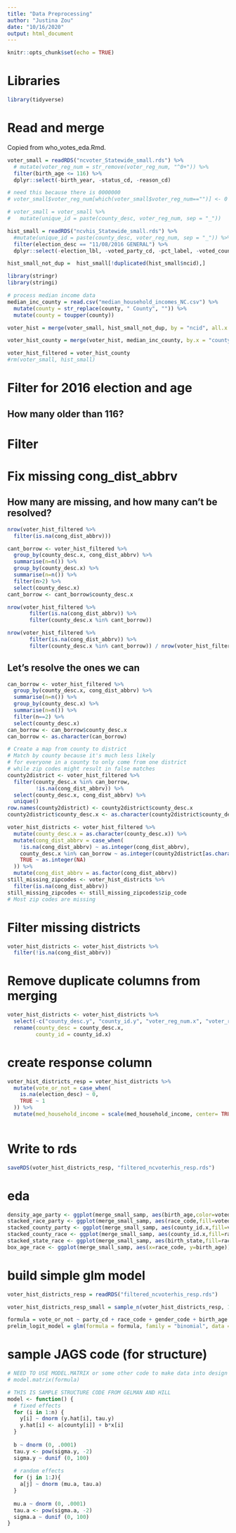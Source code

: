 ```yaml
---
title: "Data Preprocessing"
author: "Justina Zou"
date: "10/16/2020"
output: html_document
---
```


```r
knitr::opts_chunk$set(echo = TRUE)
```

# Libraries

```r
library(tidyverse)
```

# Read and merge

Copied from who_votes_eda.Rmd.

```r
voter_small = readRDS("ncvoter_Statewide_small.rds") %>%
  # mutate(voter_reg_num = str_remove(voter_reg_num, "^0+")) %>%
  filter(birth_age <= 116) %>%
  dplyr::select(-birth_year, -status_cd, -reason_cd)

# need this because there is 0000000  
# voter_small$voter_reg_num[which(voter_small$voter_reg_num=="")] <- 0

# voter_small = voter_small %>%
#   mutate(unique_id = paste(county_desc, voter_reg_num, sep = "_"))

hist_small = readRDS("ncvhis_Statewide_small.rds") %>%
  #mutate(unique_id = paste(county_desc, voter_reg_num, sep = "_")) %>% 
  filter(election_desc == "11/08/2016 GENERAL") %>%
  dplyr::select(-election_lbl, -voted_party_cd, -pct_label, -voted_county_id, -vtd_label)

hist_small_not_dup =  hist_small[!duplicated(hist_small$ncid),]

library(stringr)
library(stringi)

# process median income data
median_inc_county = read.csv("median_household_incomes_NC.csv") %>%
  mutate(county = str_replace(county, " County", "")) %>%
  mutate(county = toupper(county))

voter_hist = merge(voter_small, hist_small_not_dup, by = "ncid", all.x = TRUE)

voter_hist_county = merge(voter_hist, median_inc_county, by.x = "county_desc.x", by.y = "county", all.x = TRUE)

voter_hist_filtered = voter_hist_county
#rm(voter_small, hist_small)
```






# Filter for 2016 election and age

## How many older than 116?

<!-- # ```{r} -->
<!-- # nrow(voter_hist %>% filter(birth_age > 116)) -->
<!-- # ``` -->

# Filter

<!-- # ```{r} -->
<!-- # voter_hist_filtered <- voter_hist %>% -->
<!-- #   filter(election_desc != "11/06/2018 GENERAL", -->
<!-- #          birth_age <= 116) # oldest NC resident is 116 years old -->
<!-- # ``` -->

# Fix missing cong_dist_abbrv

## How many are missing, and how many can't be resolved?

```r
nrow(voter_hist_filtered %>% 
  filter(is.na(cong_dist_abbrv)))

cant_borrow <- voter_hist_filtered %>% 
  group_by(county_desc.x, cong_dist_abbrv) %>% 
  summarise(n=n()) %>% 
  group_by(county_desc.x) %>%
  summarise(n=n()) %>% 
  filter(n>2) %>% 
  select(county_desc.x)
cant_borrow <- cant_borrow$county_desc.x

nrow(voter_hist_filtered %>% 
       filter(is.na(cong_dist_abbrv)) %>% 
       filter(county_desc.x %in% cant_borrow))

nrow(voter_hist_filtered %>% 
       filter(is.na(cong_dist_abbrv)) %>% 
       filter(county_desc.x %in% cant_borrow)) / nrow(voter_hist_filtered)
```

## Let's resolve the ones we can

```r
can_borrow <- voter_hist_filtered %>% 
  group_by(county_desc.x, cong_dist_abbrv) %>% 
  summarise(n=n()) %>% 
  group_by(county_desc.x) %>%
  summarise(n=n()) %>% 
  filter(n==2) %>% 
  select(county_desc.x)
can_borrow <- can_borrow$county_desc.x
can_borrow <- as.character(can_borrow)

# Create a map from county to district
# Match by county because it's much less likely 
# for everyone in a county to only come from one district
# while zip codes might result in false matches
county2district <- voter_hist_filtered %>% 
  filter(county_desc.x %in% can_borrow,
         !is.na(cong_dist_abbrv)) %>% 
  select(county_desc.x, cong_dist_abbrv) %>% 
  unique()
row.names(county2district) <- county2district$county_desc.x
county2district$county_desc.x <- as.character(county2district$county_desc.x)

voter_hist_districts <- voter_hist_filtered %>% 
  mutate(county_desc.x = as.character(county_desc.x)) %>%
  mutate(cong_dist_abbrv = case_when(
    !is.na(cong_dist_abbrv) ~ as.integer(cong_dist_abbrv),
    county_desc.x %in% can_borrow ~ as.integer(county2district[as.character(county_desc.x), 2]),
    TRUE ~ as.integer(NA)
  )) %>% 
  mutate(cong_dist_abbrv = as.factor(cong_dist_abbrv))
still_missing_zipcodes <- voter_hist_districts %>% 
  filter(is.na(cong_dist_abbrv))
still_missing_zipcodes <- still_missing_zipcodes$zip_code
# Most zip codes are missing
```

# Filter missing districts

```r
voter_hist_districts <- voter_hist_districts %>% 
  filter(!is.na(cong_dist_abbrv))
```

# Remove duplicate columns from merging

```r
voter_hist_districts <- voter_hist_districts %>% 
  select(-c("county_desc.y", "county_id.y", "voter_reg_num.x", "voter_reg_num.y")) %>% 
  rename(county_desc = county_desc.x, 
         county_id = county_id.x)
```


# create response column

```r
voter_hist_districts_resp = voter_hist_districts %>%
  mutate(vote_or_not = case_when(
    is.na(election_desc) ~ 0,
    TRUE ~ 1
  )) %>%
  mutate(med_household_income = scale(med_household_income, center= TRUE, scale = TRUE)) %>% select(-county_id, -zip_code, -drivers_lic, -vtd_description, -election_desc)
  
```

# Write to rds

```r


saveRDS(voter_hist_districts_resp, "filtered_ncvoterhis_resp.rds")
```

# eda

```r
density_age_party <- ggplot(merge_small_samp, aes(birth_age,color=voted_party_cd)) + labs(y="Density", x = "Age", title = "Marginal Density for Ages \n of Different Party Voters", caption = "Figure 1") + geom_density(alpha=.5)  +theme(plot.title = element_text(hjust = 0.5))
stacked_race_party <- ggplot(merge_small_samp, aes(race_code,fill=voted_party_cd)) + labs(y="Density", x = "Age", title = "Race v. Party", caption = "Figure 1")+ geom_bar( position="fill", stat="count") + theme(plot.title = element_text(hjust = 0.5))
stacked_county_party <- ggplot(merge_small_samp, aes(county_id.x,fill=voted_party_cd)) + labs(y="Density", x = "County", title = "County v. Party", caption = "Figure 1")+ geom_bar( position="fill", stat="count") + theme(plot.title = element_text(hjust = 0.5))
stacked_county_race <- ggplot(merge_small_samp, aes(county_id.x,fill=race_code)) + labs(y="Density", x = "County", title = "County v. Race", caption = "Figure 1")+ geom_bar( position="fill", stat="count") + theme(plot.title = element_text(hjust = 0.5))
stacked_state_race <- ggplot(merge_small_samp, aes(birth_state,fill=race_code)) + labs(y="Density", x = "Birth State", title = "Birth State v. Race", caption = "Figure 1")+ geom_bar( position="fill", stat="count") + theme(plot.title = element_text(hjust = 0.5), axis.text.x = element_text(angle = 90, vjust = 0.5, hjust=1))
box_age_race <- ggplot(merge_small_samp, aes(x=race_code, y=birth_age)) + geom_boxplot() + labs(y="Age", x = "Race", title = "Age v. Races", caption = "Figure 2")  +theme(plot.title = element_text(hjust = 0.5)) 
```

# build simple glm model

```r
voter_hist_districts_resp = readRDS("filtered_ncvoterhis_resp.rds") 

voter_hist_districts_resp_small = sample_n(voter_hist_districts_resp, 1000000) 

formula = vote_or_not ~ party_cd + race_code + gender_code + birth_age + cong_dist_abbrv 
prelim_logit_model = glm(formula = formula, family = "binomial", data = voter_hist_districts_resp_small)
```

# sample JAGS code (for structure)

```r
# NEED TO USE MODEL.MATRIX or some other code to make data into design matrix (expand dummies and deal with interactions and stuff)
# model.matrix(formula)

# THIS IS SAMPLE STRUCTURE CODE FROM GELMAN AND HILL
model <- function() {
  # fixed effects 
  for (i in 1:n) {
    y[i] ~ dnorm (y.hat[i], tau.y)
    y.hat[i] <- a[county[i]] + b*x[i] 
  }
  
  b ~ dnorm (0, .0001) 
  tau.y <- pow(sigma.y, -2) 
  sigma.y ~ dunif (0, 100) 
  
  # random effects
  for (j in 1:J){
    a[j] ~ dnorm (mu.a, tau.a) 
  }
  
  mu.a ~ dnorm (0, .0001) 
  tau.a <- pow(sigma.a, -2) 
  sigma.a ~ dunif (0, 100)
}
```




<!-- # ```{r} -->
<!-- # library(mice) -->
<!-- # tempData <- mice(voter_hist_districts, m=5, maxit=10, meth='pmm', seed=500) -->
<!-- # ``` -->

<!-- # ```{r} -->
<!-- # completedData1 <- complete(tempData,1) -->
<!-- # saveRDS(completedData1, "imp1_filtered_ncvoterhis.rds") -->
<!-- #  -->
<!-- # completedData2 <- complete(tempData,2) -->
<!-- # saveRDS(completedData2, "imp2_filtered_ncvoterhis.rds") -->
<!-- #  -->
<!-- # completedData3 <- complete(tempData,3) -->
<!-- # saveRDS(completedData3, "imp3_filtered_ncvoterhis.rds") -->
<!-- #  -->
<!-- # completedData4 <- complete(tempData,4) -->
<!-- # saveRDS(completedData4, "imp4_filtered_ncvoterhis.rds") -->
<!-- #  -->
<!-- # completedData5 <- complete(tempData,5) -->
<!-- # saveRDS(completedData5, "imp5_filtered_ncvoterhis.rds") -->
<!-- # ``` -->
